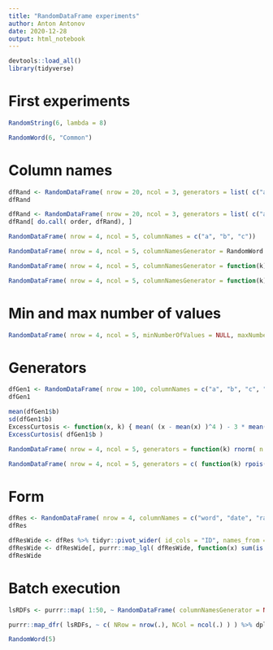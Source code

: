 ```yaml
---
title: "RandomDataFrame experiments"
author: Anton Antonov
date: 2020-12-28
output: html_notebook
---
```


```r
devtools::load_all()
library(tidyverse)
```

# First experiments

```r
RandomString(6, lambda = 8)
```

```r
RandomWord(6, "Common")
```

# Column names

```r
dfRand <- RandomDataFrame( nrow = 20, ncol = 3, generators = list( c("a", "b", "c"), 1:12 ))
dfRand
```

```r
dfRand <- RandomDataFrame( nrow = 20, ncol = 3, generators = list( c("a", "b", "c"), 1:12, rnorm ))
dfRand[ do.call( order, dfRand), ]
```

```r
RandomDataFrame( nrow = 4, ncol = 5, columnNames = c("a", "b", "c"))
```

```r
RandomDataFrame( nrow = 4, ncol = 5, columnNamesGenerator = RandomWord )
```

```r
RandomDataFrame( nrow = 4, ncol = 5, columnNamesGenerator = function(k) RandomWord(k, "Common") )
```

```r
RandomDataFrame( nrow = 4, ncol = 5, columnNamesGenerator = function(k) rpois(k, lambda = 5) )
```

# Min and max number of values

```r
RandomDataFrame( nrow = 4, ncol = 5, minNumberOfValues = NULL, maxNumberOfValues = 18, rowNamesQ = T)
```
# Generators

```r
dfGen1 <- RandomDataFrame( nrow = 100, columnNames = c("a", "b", "c", "d"), generators = list( "b" = rnorm, "d" = RandomString ) )
dfGen1
```

```r
mean(dfGen1$b)
sd(dfGen1$b)
ExcessCurtosis <- function(x, k) { mean( (x - mean(x) )^4 ) - 3 * mean( (x - mean(x) )^2 )^2 }
ExcessCurtosis( dfGen1$b )
```

```r
RandomDataFrame( nrow = 4, ncol = 5, generators = function(k) rnorm( n = k, mean = 40, sd = 3) )
```

```r
RandomDataFrame( nrow = 4, ncol = 5, generators = c( function(k) rpois( n = k, lambda = 4), function(k) RandomWord(k) ))
```

# Form

```r
dfRes <- RandomDataFrame( nrow = 4, columnNames = c("word", "date", "rand"), form = "long", generators = c( "word" = RandomWord, "date" = RandomDate, "rand" = runif), rowNamesQ = F )
dfRes
```

```r
dfResWide <- dfRes %>% tidyr::pivot_wider( id_cols = "ID", names_from = "Variable", values_from = colnames(dfRes)[3:ncol(dfRes)])
dfResWide <- dfResWide[, purrr::map_lgl( dfResWide, function(x) sum(is.na(x)) < 1)]
dfResWide
```

# Batch execution

```r
lsRDFs <- purrr::map( 1:50, ~ RandomDataFrame( columnNamesGenerator = NA) )
```

```r
purrr::map_dfr( lsRDFs, ~ c( NRow = nrow(.), NCol = ncol(.) ) ) %>% dplyr::arrange(desc(NRow * NCol))
```

```r
RandomWord(5)
```

